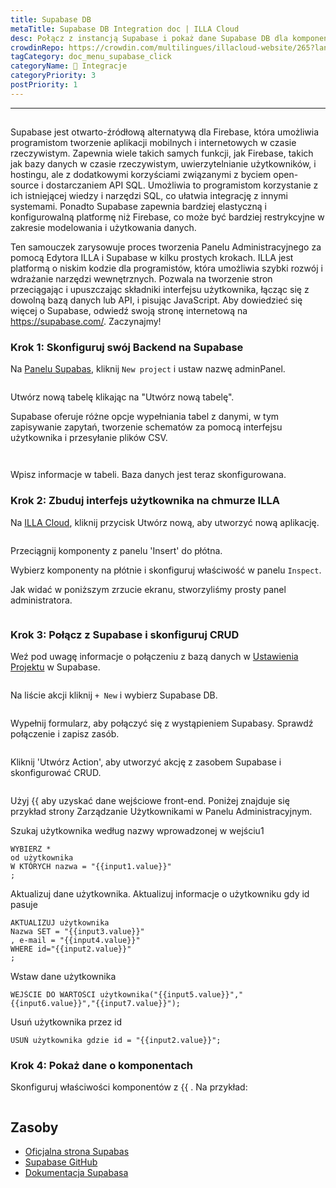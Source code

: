 ```yaml
---
title: Supabase DB
metaTitle: Supabase DB Integration doc | ILLA Cloud
desc: Połącz z instancją Supabase i pokaż dane Supabase DB dla komponentów
crowdinRepo: https://crowdin.com/multilingues/illacloud-website/265?languages=pl&filter=basic&value=0
tagCategory: doc_menu_supabase_click
categoryName: 🔨 Integracje
categoryPriority: 3
postPriority: 1
---
```


* * *

## <h2 hidden>Supabase DB</h2>

Supabase jest otwarto-źródłową alternatywą dla Firebase, która umożliwia programistom tworzenie aplikacji mobilnych i internetowych w czasie rzeczywistym. Zapewnia wiele takich samych funkcji, jak Firebase, takich jak bazy danych w czasie rzeczywistym, uwierzytelnianie użytkowników, i hostingu, ale z dodatkowymi korzyściami związanymi z byciem open-source i dostarczaniem API SQL. Umożliwia to programistom korzystanie z ich istniejącej wiedzy i narzędzi SQL, co ułatwia integrację z innymi systemami. Ponadto Supabase zapewnia bardziej elastyczną i konfigurowalną platformę niż Firebase, co może być bardziej restrykcyjne w zakresie modelowania i użytkowania danych.

Ten samouczek zarysowuje proces tworzenia Panelu Administracyjnego za pomocą Edytora ILLA i Supabase w kilku prostych krokach. ILLA jest platformą o niskim kodzie dla programistów, która umożliwia szybki rozwój i wdrażanie narzędzi wewnętrznych. Pozwala na tworzenie stron przeciągając i upuszczając składniki interfejsu użytkownika, łącząc się z dowolną bazą danych lub API, i pisując JavaScript. Aby dowiedzieć się więcej o Supabase, odwiedź swoją stronę internetową na <https://supabase.com/>. Zaczynajmy!

### Krok 1: Skonfiguruj swój Backend na Supabase

Na [Panelu Supabas](https://app.supabase.com/projects), kliknij `New project` i ustaw nazwę adminPanel.

<img
  src='https://cdn.illacloud.com/official-website/img/docs/assemble/supabase1.png'
  alt=""
/>

Utwórz nową tabelę klikając na "Utwórz nową tabelę".

Supabase oferuje różne opcje wypełniania tabel z danymi, w tym zapisywanie zapytań, tworzenie schematów za pomocą interfejsu użytkownika i przesyłanie plików CSV.

<img
  src='https://cdn.illacloud.com/official-website/img/docs/assemble/supabase2.png'
  alt=""
/>

<img
  src='https://cdn.illacloud.com/official-website/img/docs/assemble/supabase3.png'
  alt=""
/>

Wpisz informacje w tabeli. Baza danych jest teraz skonfigurowana.

### Krok 2: Zbuduj interfejs użytkownika na chmurze ILLA

Na [ILLA Cloud](https://cloud.illacloud.com), kliknij przycisk Utwórz nową, aby utworzyć nową aplikację.

<img
  src='https://cdn.illacloud.com/official-website/img/docs/assemble/supabase4.png'
  alt=""
/>

Przeciągnij komponenty z panelu 'Insert' do płótna.

Wybierz komponenty na płótnie i skonfiguruj właściwość w panelu `Inspect`.

Jak widać w poniższym zrzucie ekranu, stworzyliśmy prosty panel administratora.

<img
  src='https://cdn.illacloud.com/official-website/img/docs/assemble/supabase5.png'
  alt=""
/>

### Krok 3: Połącz z Supabase i skonfiguruj CRUD

Weź pod uwagę informacje o połączeniu z bazą danych w [Ustawienia Projektu](https://app.supabase.com/project/hdcfnsxpwwgboqomdrhp/settings/database) w Supabase.

<img
  src='https://cdn.illacloud.com/official-website/img/docs/assemble/supabase6.png'
  alt=""
/>

Na liście akcji kliknij `+ New` i wybierz Supabase DB.

<img
  src='https://cdn.illacloud.com/official-website/img/docs/assemble/supabase7.png'
  alt=""
/>

Wypełnij formularz, aby połączyć się z wystąpieniem Supabasy. Sprawdź połączenie i zapisz zasób.

<img
  src='https://cdn.illacloud.com/official-website/img/docs/assemble/supabase8.png'
  alt=""
/>

Kliknij 'Utwórz Action', aby utworzyć akcję z zasobem Supabase i skonfigurować CRUD.

<img
  src='https://cdn.illacloud.com/official-website/img/docs/assemble/supabase9.png'
  alt=""
/>

Użyj {{ aby uzyskać dane wejściowe front-end. Poniżej znajduje się przykład strony Zarządzanie Użytkownikami w Panelu Administracyjnym.

Szukaj użytkownika według nazwy wprowadzonej w wejściu1

```
WYBIERZ *
od użytkownika
W KTÓRYCH nazwa = "{{input1.value}}"
;
```

Aktualizuj dane użytkownika. Aktualizuj informacje o użytkowniku gdy id pasuje

```
AKTUALIZUJ użytkownika
Nazwa SET = "{{input3.value}}"
, e-mail = "{{input4.value}}"
WHERE id="{{input2.value}}"
;
```

Wstaw dane użytkownika

```
WEJŚCIE DO WARTOŚCI użytkownika("{{input5.value}}","{{input6.value}}","{{input7.value}}");
```

Usuń użytkownika przez id

```
USUŃ użytkownika gdzie id = "{{input2.value}}";
```

### Krok 4: Pokaż dane o komponentach

Skonfiguruj właściwości komponentów z {{ . Na przykład:

<img
  src='https://cdn.illacloud.com/official-website/img/docs/assemble/supabase10.png'
  alt=""
/>

## Zasoby

-   [Oficjalna strona Supabas](https://supabase.com/)
-   [Supabase GitHub](https://github.com/supabase/supabase)
-   [Dokumentacja Supabasa](https://supabase.com/docs)
